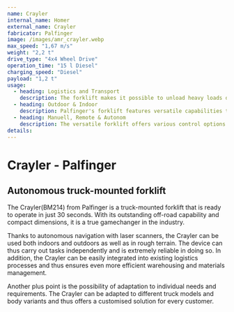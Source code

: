 ```yaml
---
name: Crayler
internal_name: Homer
external_name: Crayler
fabricator: Palfinger
image: /images/amr_crayler.webp
max_speed: "1,67 m/s"
weight: "2,2 t"
drive_type: "4x4 Wheel Drive"
operation_time: "15 l Diesel"
charging_speed: "Diesel"
payload: "1,2 t"
usage:
  - heading: Logistics and Transport
    description: The forklift makes it possible to unload heavy loads directly at the loading point and set them down in inaccessible places. It facilitates the in-house transport of goods and materials, especially in areas with limited space or difficult access. It makes it possible to optimize the flow of materials and increase productivity in various work steps.
  - heading: Outdoor & Indoor
    description: Palfinger's forklift features versatile capabilities that enable it to handle rugged outdoor tasks as well as demanding indoor loading and transport tasks. With its strong load capacity and excellent off-road capabilities, it is capable of transporting materials and equipment to remote or hard-to-reach locations. At the same time, the Crayler is also extremely flexible and maneuverable, making it ideal for indoor applications. Thanks to its compact size and a small turning circle, it can move effortlessly in tight spaces and place loads with precision.
  - heading: Manuell, Remote & Autonom
    description: The versatile forklift offers various control options to handle different transport tasks. It can be operated manually to perform precise and controlled movements. Alternatively, it can be controlled remotely to work flexibly and efficiently from a remote position. In addition, it is possible to operate the truck-mounted forklift autonomously, allowing it to move to points on its own and complete tasks without human intervention.
details:
---
```


# Crayler - Palfinger

## Autonomous truck-mounted forklift

The Crayler(BM214) from Palfinger is a truck-mounted forklift that is ready to operate in just 30 seconds. With its outstanding off-road capability and compact dimensions, it is a true gamechanger in the industry.

Thanks to autonomous navigation with laser scanners, the Crayler can be used both indoors and outdoors as well as in rough terrain. The device can thus carry out tasks independently and is extremely reliable in doing so. In addition, the Crayler can be easily integrated into existing logistics processes and thus ensures even more efficient warehousing and materials management.

Another plus point is the possibility of adaptation to individual needs and requirements. The Crayler can be adapted to different truck models and body variants and thus offers a customised solution for every customer.
